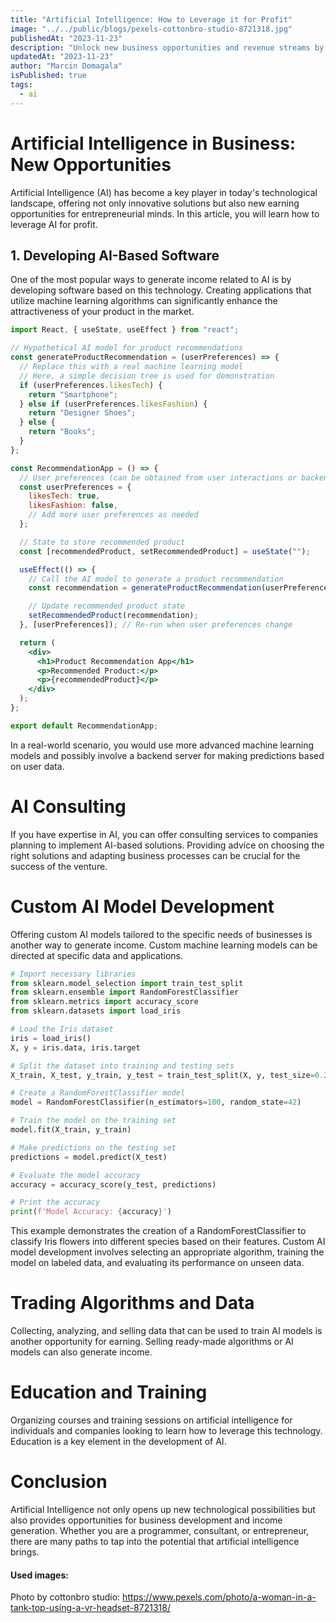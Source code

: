```yaml
---
title: "Artificial Intelligence: How to Leverage it for Profit"
image: "../../public/blogs/pexels-cottonbro-studio-8721318.jpg"
publishedAt: "2023-11-23"
description: "Unlock new business opportunities and revenue streams by harnessing the power of Artificial Intelligence. Explore avenues such as developing AI-based software, offering consulting services, creating custom AI models, trading algorithms and data, and providing education and training."
updatedAt: "2023-11-23"
author: "Marcin Domagala"
isPublished: true
tags:
  - ai
---
```


# Artificial Intelligence in Business: New Opportunities

Artificial Intelligence (AI) has become a key player in today's technological landscape, offering not only innovative solutions but also new earning opportunities for entrepreneurial minds. In this article, you will learn how to leverage AI for profit.

## 1. Developing AI-Based Software

One of the most popular ways to generate income related to AI is by developing software based on this technology. Creating applications that utilize machine learning algorithms can significantly enhance the attractiveness of your product in the market.

```jsx
import React, { useState, useEffect } from "react";

// Hypothetical AI model for product recommendations
const generateProductRecommendation = (userPreferences) => {
  // Replace this with a real machine learning model
  // Here, a simple decision tree is used for demonstration
  if (userPreferences.likesTech) {
    return "Smartphone";
  } else if (userPreferences.likesFashion) {
    return "Designer Shoes";
  } else {
    return "Books";
  }
};

const RecommendationApp = () => {
  // User preferences (can be obtained from user interactions or backend)
  const userPreferences = {
    likesTech: true,
    likesFashion: false,
    // Add more user preferences as needed
  };

  // State to store recommended product
  const [recommendedProduct, setRecommendedProduct] = useState("");

  useEffect(() => {
    // Call the AI model to generate a product recommendation
    const recommendation = generateProductRecommendation(userPreferences);

    // Update recommended product state
    setRecommendedProduct(recommendation);
  }, [userPreferences]); // Re-run when user preferences change

  return (
    <div>
      <h1>Product Recommendation App</h1>
      <p>Recommended Product:</p>
      <p>{recommendedProduct}</p>
    </div>
  );
};

export default RecommendationApp;
```

In a real-world scenario, you would use more advanced machine learning models and possibly involve a backend server for making predictions based on user data.

# AI Consulting

If you have expertise in AI, you can offer consulting services to companies planning to implement AI-based solutions. Providing advice on choosing the right solutions and adapting business processes can be crucial for the success of the venture.

# Custom AI Model Development

Offering custom AI models tailored to the specific needs of businesses is another way to generate income. Custom machine learning models can be directed at specific data and applications.

```python
# Import necessary libraries
from sklearn.model_selection import train_test_split
from sklearn.ensemble import RandomForestClassifier
from sklearn.metrics import accuracy_score
from sklearn.datasets import load_iris

# Load the Iris dataset
iris = load_iris()
X, y = iris.data, iris.target

# Split the dataset into training and testing sets
X_train, X_test, y_train, y_test = train_test_split(X, y, test_size=0.2, random_state=42)

# Create a RandomForestClassifier model
model = RandomForestClassifier(n_estimators=100, random_state=42)

# Train the model on the training set
model.fit(X_train, y_train)

# Make predictions on the testing set
predictions = model.predict(X_test)

# Evaluate the model accuracy
accuracy = accuracy_score(y_test, predictions)

# Print the accuracy
print(f'Model Accuracy: {accuracy}')
```

This example demonstrates the creation of a RandomForestClassifier to classify Iris flowers into different species based on their features. Custom AI model development involves selecting an appropriate algorithm, training the model on labeled data, and evaluating its performance on unseen data.

# Trading Algorithms and Data

Collecting, analyzing, and selling data that can be used to train AI models is another opportunity for earning. Selling ready-made algorithms or AI models can also generate income.

# Education and Training

Organizing courses and training sessions on artificial intelligence for individuals and companies looking to learn how to leverage this technology. Education is a key element in the development of AI.

# Conclusion

Artificial Intelligence not only opens up new technological possibilities but also provides opportunities for business development and income generation. Whether you are a programmer, consultant, or entrepreneur, there are many paths to tap into the potential that artificial intelligence brings.

<h4 className="prose">Used images: </h4>

Photo by cottonbro studio: https://www.pexels.com/photo/a-woman-in-a-tank-top-using-a-vr-headset-8721318/
